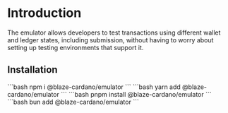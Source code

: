 
# Introduction

The emulator allows developers to test transactions using different wallet and ledger states, including submission, without having to worry about setting up testing environments that support it.

## Installation

<Tabs>
  <TabItem value="npm" label="NPM" default>
    ```bash
    npm i @blaze-cardano/emulator
    ```
  </TabItem>
  <TabItem value="yarn" label="Yarn">
    ```bash
    yarn add @blaze-cardano/emulator
    ```
  </TabItem>
  <TabItem value="pnpm" label="PNPM">
    ```bash
    pnpm install @blaze-cardano/emulator
    ```
  </TabItem>
  <TabItem value="Bun" label="Bun">
    ```bash
    bun add @blaze-cardano/emulator
    ```
  </TabItem>
</Tabs>